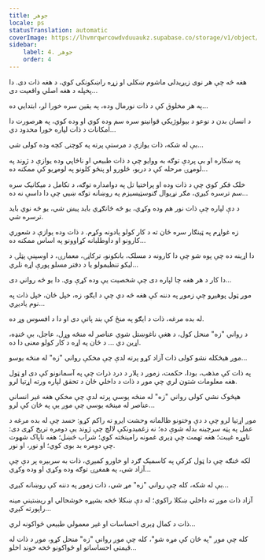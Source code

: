 ```yaml
---
title: جوهر
locale: ps
statusTranslation: automatic
coverImage: https://lhvmrqwrcowdvduuaukz.supabase.co/storage/v1/object/public/strapi-uploads/small_cover-tratado-de-psicologia-revolucionaria.webp-5e15e1cec4e0ebebcde5d7fc7565d8fd.webp
sidebar:
    label: 4. جوهر
    order: 4
---
```

هغه څه چې هر نوی زیږیدلی ماشوم ښکلی او زړه راښکونکی کوي، د هغه ذات دی. دا پخپله د هغه اصلي واقعیت دی...

په هر مخلوق کې د ذات نورمال وده، په یقین سره خورا لږ، ابتدايي ده...

د انسان بدن د نوعو د بیولوژیکي قوانینو سره سم وده کوي او وده کوي، په هرصورت دا امکانات د ذات لپاره خورا محدود دي...

بې له شکه، ذات یوازې د مرستې پرته په کوچنۍ کچه وده کولی شي...

په ښکاره او بې پردې توګه به ووایو چې د ذات طبیعي او ناڅاپي وده یوازې د ژوند په لومړۍ مرحله کې د دریو، څلورو او پنځو کلونو په لومړیو کې ممکنه ده...

خلک فکر کوي چې د ذات وده او پراختیا تل په دوامداره توګه، د تکامل د میکانیک سره سم ترسره کیږي، مګر نړیوال ګنوسټیسیزم په روښانه توګه ښیي چې دا داسې نه ده...

د دې لپاره چې ذات نور هم وده وکړي، یو څه ځانګړي باید پیښ شي، یو څه نوي باید ترسره شي.

زه غواړم په ټینګار سره ځان ته د کار کولو یادونه وکړم. د ذات وده یوازې د شعوري کارونو او داوطلبانه کړاوونو په اساس ممکنه ده...

دا اړینه ده چې پوه شو چې دا کارونه د مسلک، بانکونو، ترکاڼۍ، معمارۍ، د اوسپنې پټلۍ د لیکو تنظیمولو یا د دفتر مسلو پورې اړه نلري...

دا کار د هر هغه چا لپاره دی چې شخصیت یې وده کړې وي. دا یو څه رواني دی...

موږ ټول پوهیږو چې زموږ په دننه کې هغه څه دي چې د ایګو، زه، خپل ځان، خپل ذات په نوم یادیږي...

له بده مرغه، ذات د ایګو په منځ کې بند پاتې دی او دا د افسوس وړ ده.

د رواني "زه" منحل کول، د هغې ناغوښتل شوي عناصر له منځه وړل، عاجل، بې ځنډه، اړین دي ... د ځان په اړه د کار کولو معنی دا ده.

موږ هیڅکله نشو کولی ذات آزاد کړو پرته لدې چې مخکې رواني "زه" له منځه یوسو...

په ذات کې مذهب، بودا، حکمت، زموږ د پلار د درد ذرات چې په آسمانونو کې دی او ټول هغه معلومات شتون لري چې موږ د ذات د داخلي ځان د تحقق لپاره ورته اړتیا لرو.

هیڅوک نشي کولی رواني "زه" له منځه یوسي پرته لدې چې مخکې هغه غیر انساني عناصر له مینځه یوسي چې موږ یې په ځان کې لرو...

موږ اړتیا لرو چې د دې وختونو ظالمانه وحشت ایرو ته راکم کړو: حسد چې له بده مرغه د عمل په پټه سرچینه بدله شوې ده؛ نه زغمیدونکې لالچ چې ژوند یې دومره تریخ کړی دی: ناوړه غیبت؛ هغه تهمت چې ډیری غمونه رامینځته کوي؛ شراب څښل؛ هغه ناپاک شهوت چې دومره بد بوی کوي؛ او نور، او نور.

لکه څنګه چې دا ټول کرکې په کاسمیک ګرد او خاورو کمیږي، ذات به سربیره پر دې چې آزاد شي، په همغږۍ توګه وده وکړي او وده وکړي...

بې له شکه، کله چې رواني "زه" مړ شي، ذات زموږ په دننه کې روښانه کیږي...

آزاد ذات موږ ته داخلي ښکلا راکوي؛ له دې ښکلا څخه بشپړه خوشحالي او ریښتینې مینه راپورته کیږي...

ذات د کمال ډیری احساسات او غیر معمولي طبیعي ځواکونه لري...

کله چې موږ "په ځان کې مړه شو"، کله چې موږ رواني "زه" منحل کړو، موږ د ذات له قیمتي احساساتو او ځواکونو څخه خوند اخلو...

